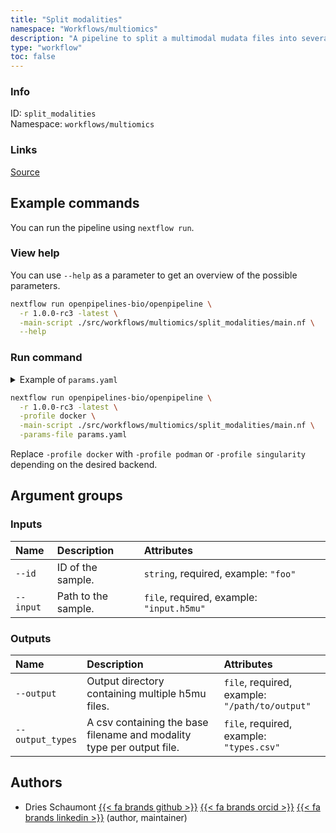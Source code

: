 ```yaml
---
title: "Split modalities"
namespace: "Workflows/multiomics"
description: "A pipeline to split a multimodal mudata files into several unimodal mudata files."
type: "workflow"
toc: false
---
```


::: {.column-margin}

### Info

ID: `split_modalities`  
Namespace: `workflows/multiomics`

### Links
[Source](https://github.com/openpipelines-bio/openpipeline/blob/1.0.0-rc3/./src/workflows/multiomics/split_modalities){.btn-action .btn-sm .btn-info .btn role="button"}

:::



## Example commands

You can run the pipeline using `nextflow run`.

### View help

You can use `--help` as a parameter to get an overview of the possible parameters.

```bash
nextflow run openpipelines-bio/openpipeline \
  -r 1.0.0-rc3 -latest \
  -main-script ./src/workflows/multiomics/split_modalities/main.nf \
  --help
```

### Run command

<details>
<summary>Example of `params.yaml`</summary>
```yaml
# Inputs
id: # please fill in - example: "foo"
input: # please fill in - example: "input.h5mu"

# Outputs
# output: "$id.$key.output.output"
# output_types: "$id.$key.output_types.csv"

# Nextflow input-output arguments
publish_dir: # please fill in - example: "output/"
# param_list: "my_params.yaml"
```
</details>

```bash
nextflow run openpipelines-bio/openpipeline \
  -r 1.0.0-rc3 -latest \
  -profile docker \
  -main-script ./src/workflows/multiomics/split_modalities/main.nf \
  -params-file params.yaml
```

:::{.callout-note}
Replace `-profile docker` with `-profile podman` or `-profile singularity` depending on the desired backend.
:::

## Argument groups

### Inputs

|Name      |Description         |Attributes                                |
|:---------|:-------------------|:-----------------------------------------|
|`--id`    |ID of the sample.   |`string`, required, example: `"foo"`      |
|`--input` |Path to the sample. |`file`, required, example: `"input.h5mu"` |


### Outputs

|Name             |Description                                                           |Attributes                                     |
|:----------------|:---------------------------------------------------------------------|:----------------------------------------------|
|`--output`       |Output directory containing multiple h5mu files.                      |`file`, required, example: `"/path/to/output"` |
|`--output_types` |A csv containing the base filename and modality type per output file. |`file`, required, example: `"types.csv"`       |

## Authors


  * Dries Schaumont [{{< fa brands github >}}](https://github.com/DriesSchaumont) [{{< fa brands orcid >}}](https://orcid.org/0000-0002-4389-0440) [{{< fa brands linkedin >}}](https://linkedin.com/in/dries-schaumont) (author, maintainer)
